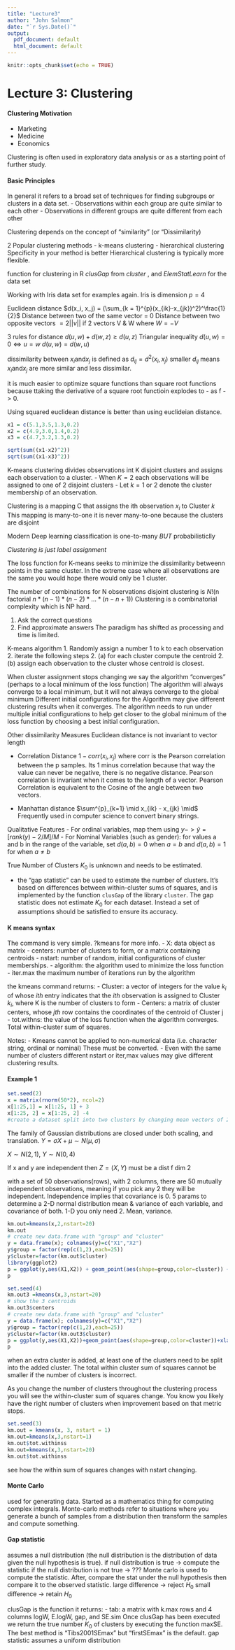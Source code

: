 ```yaml
---
title: "Lecture3"
author: "John Salmon"
date: "`r Sys.Date()`"
output:
  pdf_document: default
  html_document: default
---
```


```r
knitr::opts_chunk$set(echo = TRUE)
```

# Lecture 3: Clustering

#### Clustering Motivation

- Marketing
- Medicine
- Economics

Clustering is often used in exploratory data analysis or as a starting point of further study.

#### Basic Principles

In general it refers to a broad set of techniques for finding subgroups or clusters in a data set.
- Observations within each group are quite similar to each other
- Observations in different groups are quite different from each other

Clustering depends on the concept of "similarity" (or "Dissimilarity)

2 Popular clustering methods
- k-means clustering
- hierarchical clustering
Specificity in your method is better
Hierarchical clustering is typically more flexible.

function for clustering in R *clusGap* from *cluster* , and *ElemStatLearn* for the data set

Working with Iris data set for examples again. Iris is $\text{dimension } p = 4$

Euclidean distance
$d(x_i, x_j) = (\sum_{k = 1}^{p}(x_{ik}-x_{jk})^2)^\frac{1}{2}$
Distance between two of the same vector = 0
Distance between two opposite vectors $= 2||v||$ if 2 vectors V & W where $W = -V$

3 rules for distance
$d(u,w) + d(w,z) \ge d(u,z)$ Triangular inequality
$d(u,w) = 0 \iff u = w$
$d(u,w) = d(w,u)$

dissimilarity between $x_i \text{and} x_j$ is defined as $d_{ij} = d^2(x_i, x_j)$
smaller $d_{ij}$ means $x_i \text{and} x_j$ are more similar and less dissimilar.

it is much easier to optimize square functions than square root functions because ttaking the derivative of a square root functioin explodes to - as f -> 0.

Using squared euclidean distance is better than using euclideian distance.

```r
x1 = c(5.1,3.5,1.3,0.2)
x2 = c(4.9,3.0,1.4,0.2)
x3 = c(4.7,3.2,1.3,0.2)

sqrt(sum((x1-x2)^2))
sqrt(sum((x1-x3)^2))
```

K-means clustering divides observations int K disjoint clusters and assigns each observation to a cluster.
- When $K = 2$ each observations will be assigned to one of 2 disjoint clusters
- Let $k = 1$ or 2 denote the cluster membership of an observation.

Clustering is a mapping C that assigns the ith observation $x_i$ to Cluster $k$
This mapping is many-to-one
it is never many-to-one because the clusters are disjoint

Modern Deep learning classification is one-to-many *BUT* probabilisticlly

*Clustering is just label assignment*

The loss function for K-means seeks to minimize the dissimilarity betweenn points in the same cluster.
In the extreme case where all observations are the same you would hope there would only be 1 cluster.

The number of combinations for N observations disjoint clustering is $N!$(n factorial $n * (n-1) * (n-2) * ... * (n-n + 1))$
Clustering is a combinatorial complexity which is NP hard.

1. Ask the correct questions
2. Find approximate answers
The paradigm has shifted as processing and time is limited.

K-means algorithm
1. Randomly assign a number 1 to k to each observation
2. iterate the following steps
2. (a) for each cluster compute the centroid
2. (b) assign each observation to the cluster whose centroid is closest.

When cluster assignment stops changing we say the algorithm "converges" (perhaps to a local minimum of the loss function)
The algorithm will always converge to a local minimum, but it will not always converge to the global minimum
Different initial configurations for the Algorithm may give different clustering results when it converges.
The algorithm needs to run under multiple initial configurations to help get closer to the global minimum of the loss function by choosing a best initial configuration.

Other dissimilarity Measures
Euclidean distance is not invariant to vector length

- Correlation Distance $1 - corr(x_i, x_j)$ where corr is the Pearson correlation between the p samples. Its 1 minus correlation because that way the value can never be negative, there is no negative distance. Pearson correlation is invariant when it comes to the length of a vector. Pearson Correlation is equivalent to the Cosine of the angle between two vectors.

- Manhattan distance $\sum^{p}_{k=1} \mid x_{ik} - x_{jk} \mid$ Frequently used in computer science to convert binary strings.

Qualitative Features
- For ordinal variables, map them using $y -> \tilde{y} = [rank(y) - 2 / M] / M$
- For Nominal Variables (such as gender): for values a and b in the range of the variable, set $d(a,b) = 0$ when $a = b$ and $d(a,b) = 1$ for when $a \neq b$

True Number of Clusters $K_0$ is unknown and needs to be estimated.

- the "gap statistic" can be used to estimate the number of clusters. It's based on differences between within-cluster sums of squares, and is implemented by the function `clusGap` of the library `cluster`.
The gap statistic does not estimate $K_0$ for each dataset. Instead a set of assumptions should be satisfied to ensure its accuracy.

#### K means syntax
The command is very simple. ?kmeans for more info.
- X: data object as matrix
- centers: number of clusters to form, or a matrix containing centroids
- nstart: number of random, initial configurations of cluster memberships.
- algorithm: the algorithm used to minimize the loss function
- iter.max the maximum number of iterations run by the algorithm

the kmeans command returns:
- Cluster: a vector of integers for the value $k_i$ of whose $ith$ entry indicates that the $ith$ observation is assigned to Cluster $k_i$, where K is the number of clusters to form
- Centers: a matrix of cluster centers, whose $jth$ row contains the coordinates of the centroid of Cluster j
- tot.withns: the value of the loss function when the algorithm converges. Total within-cluster sum of squares.

Notes:
- Kmeans cannot be applied to non-numerical data (i.e. character string, ordinal or nominal) These must be converted.
- Even with the same number of clusters different nstart or iter,max values may give different clustering results.

#### Example 1
```r
set.seed(2)
x = matrix(rnorm(50*2), ncol=2)
x[1:25,1] = x[1:25, 1] + 3
x[1:25, 2] = x[1:25, 2] -4
#create a dataset split into two clusters by changing mean vectors of 25 obs. at a time.
```

The family of Gaussian distributions are closed under both scaling, and translation.
$Y = \sigma X + \mu \sim N(\mu, \sigma)$

$X \sim N(2,1)$, $Y \sim N(0,4)$

If x and y are independent then $Z = (X,Y) \text{ must be a dist f dim 2}$

with a set of 50 observations(rows), with 2 columns, there are 50 mutually independent observations, meaning if you pick any 2 they will be independent.
Independence implies that covariance is 0.
5 params to determine a 2-D normal distribution mean & variance of each variable, and covariance of both.
1-D you only need 2. Mean, variance.
```r
km.out=kmeans(x,2,nstart=20)
km.out
# create new data.frame with "group" and "cluster"
y = data.frame(x); colnames(y)=c("X1","X2")
y$group = factor(rep(c(1,2),each=25))
y$cluster=factor(km.out$cluster)
library(ggplot2)
p = ggplot(y,aes(X1,X2)) + geom_point(aes(shape=group,color=cluster)) + xlab("Feature 1")+ylab("Feature 2") + ggtitle("Results with K=2")+theme_bw() + theme(plot.title = element_text(hjust = 0.5))
p
```

```r
set.seed(4)
km.out3 =kmeans(x,3,nstart=20)
# show the 3 centroids
km.out3$centers
# create new data.frame with "group" and "cluster"
y = data.frame(x); colnames(y)=c("X1","X2")
y$group = factor(rep(c(1,2),each=25))
y$cluster=factor(km.out3$cluster)
p = ggplot(y,aes(X1,X2))+geom_point(aes(shape=group,color=cluster))+xlab("Feature 1")+ylab("Feature 2")+ggtitle("Results with K=3")+theme_bw()
p
```
when an extra cluster is added, at least one of the clusters need to be split into the added cluster. The total within cluster sum of squares cannot be smaller if the number of clusters is incorrect.

As you change the number of clusters throughout the clustering process you will see the within-cluster sum of squares change. You know you likely have the right number of clusters when improvement based on that metric stops.

```r
set.seed(3)
km.out = kmeans(x, 3, nstart = 1)
km.out=kmeans(x,3,nstart=1)
km.out$tot.withinss
km.out=kmeans(x,3,nstart=20)
km.out$tot.withinss
```
see how the within sum of squares changes with nstart changing.

#### Monte Carlo
used for generating data.
Started as a mathematics thing for computing complex integrals.
Monte-carlo methods refer to situations where you generate a bunch of samples from a distribution then transform the samples and compute something.

#### Gap statistic
assumes a null distribution (the null distribution is the distribution of data given the null hypothesis is true).
if null distribution is true -> compute the statistic
if the null distribution is not true -> ???
Monte carlo is used to compute the statistic.
After, compare the stat under the null hypothesis then compare it to the observed statistic.
large difference -> reject $H_0$
small difference -> retain $H_0$

clusGap is the function
it returns:
- tab: a matrix with k.max rows and 4 columns logW, E.logW, gap, and SE.sim
Once clusGap has been executed we return the true number $K_0$ of clusters by executing the function maxSE.
The best method is "Tibs2001SEmax" but “firstSEmax” is the default.
gap statistic assumes a uniform distribution

